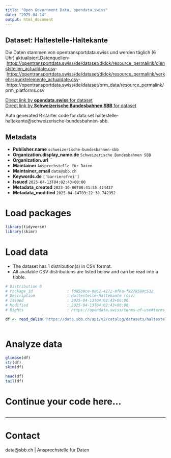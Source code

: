 ```yaml
---
title: "Open Government Data, opendata.swiss"
date: "2025-04-14"
output: html_document
---
```


## Dataset: Haltestelle-Haltekante

Die Daten stammen von opentransportdata.swiss und werden täglich (6 Uhr) aktualisiert.Datenquellen- [https://opentransportdata.swiss/de/dataset/didok/resource_permalink/dienststellen_actualdate.csv](https://opentransportdata.swiss/de/dataset/didok/resource_permalink/dienststellen_actualdate.csv)- [https://opentransportdata.swiss/de/dataset/didok/resource_permalink/verkehrspunktelemente_actualdate.csv](https://opentransportdata.swiss/de/dataset/didok/resource_permalink/verkehrspunktelemente_actualdate.csv)- https://opentransportdata.swiss/de/dataset/prm_data/resource_permalink/prm_platforms.csv

[Direct link by **opendata.swiss** for dataset](https://opendata.swiss/de/dataset/haltestelle-haltekante)<br>
[Direct link by **Schweizerische Bundesbahnen SBB** for dataset](https://data.sbb.ch/explore/dataset/haltestelle-haltekante/)

Auto generated R starter code for data set haltestelle-haltekante@schweizerische-bundesbahnen-sbb.

## Metadata

- **Publisher.name** `schweizerische-bundesbahnen-sbb`
- **Organization.display_name.de** `Schweizerische Bundesbahnen SBB`
- **Organization.url** ``
- **Maintainer** `Ansprechstelle für Daten`
- **Maintainer_email** `data@sbb.ch`
- **Keywords.de** `['barrierefrei']`
- **Issued** `2025-04-13T04:02:43+00:00`
- **Metadata_created** `2023-10-06T00:41:55.424437`
- **Metadata_modified** `2025-04-14T03:22:30.742952`


# Load packages

```r

library(tidyverse)
library(skimr)

```

# Load data

-   The dataset has 1 distribution(s) in CSV format.
-   All available CSV distributions are listed below and can be read into a tibble.

```r

# Distribution 0
# Package_id               : fdd5b8ce-0862-4272-8f6a-f9279580c532
# Description              : Haltestelle-Haltekante (csv)
# Issued                   : 2025-04-13T04:02:43+00:00
# Modified                 : 2025-04-13T04:02:43+00:00
# Rights                   : https://opendata.swiss/terms-of-use#terms_by

df <- read_delim('https://data.sbb.ch/api/v2/catalog/datasets/haltestelle-haltekante/exports/csv?use_labels=true')



```

# Analyze data

```r

glimpse(df)
str(df)
skim(df)

head(df)
tail(df)

```

# Continue your code here...

```r

```

------------------------------------------------------------------------

# Contact

data@sbb.ch | Ansprechstelle für Daten
